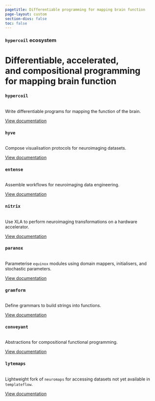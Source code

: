 ```yaml
---
pagetitle: Differentiable programming for mapping brain function
page-layout: custom
section-divs: false
toc: false
---
```



::: {.hero-banner .text-center}

<h3>
`hypercoil` ecosystem
</h3>
<h1 class="text-center hero-title">
Differentiable, accelerated,
<br>
and compositional programming
<br>
for mapping brain function
</h1>


<!-- <ul class="hero-github-links list-inline">
  <li class="list-inline-item">
    <a class="github-button" href="https://github.com/hypercoil/hypercoil" data-size="large" data-show-count="false" aria-label="Star repository">Star</a>
  </li>
  <li class="list-inline-item">
    <a class="github-button" href="https://github.com/hypercoil/hypercoil/fork" data-size="large" data-show-count="false" aria-label="Fork repository">Fork</a>
  </li>
</ul> -->

:::


:::::: {.content-block .padding-left-20px}


::: {.list .grid}

:::: {.card .border-secondary .rounded-3 .g-col-12 .g-col-md-6 .g-col-lg-4 .mb-2}
::::: {.card-header .text-center}
<h3>`hypercoil`</h3>
:::::
::::: {.card-body}

<br>
Write differentiable programs for mapping the function of the brain.
<br>

::: {.d-flex .justify-content-center }

[View documentation](./hypercoil){.btn .btn-action .btn-primary .btn-action-primary .justify-content-center }

:::

:::::
::::





:::: {.card .border-secondary .rounded-3 .g-col-12 .g-col-md-6 .g-col-lg-4 .mb-2}
::::: {.card-header .text-center}
<h3>`hyve`</h3>
:::::
::::: {.card-body}

<br>
Compose visualisation protocols for neuroimaging datasets.
<br>

::: {.d-flex .justify-content-center }

[View documentation](./hyve){.btn .btn-action .btn-primary .btn-action-primary .justify-content-center }

:::

:::::
::::




:::: {.card .border-secondary .rounded-3 .g-col-12 .g-col-md-6 .g-col-lg-4 .mb-2}
::::: {.card-header .text-center}
<h3>`entense`</h3>
:::::
::::: {.card-body}

<br>
Assemble workflows for neuroimaging data engineering.
<br>

::: {.d-flex .justify-content-center }

[View documentation](./entense){.btn .btn-action .btn-primary .btn-action-primary .justify-content-center }

:::

:::::
::::




:::: {.card .border-secondary .rounded-3 .g-col-12 .g-col-md-6 .g-col-lg-4 .mb-2}
::::: {.card-header .text-center}
<h3>`nitrix`</h3>
:::::
::::: {.card-body}

<br>
Use XLA to perform neuroimaging transformations on a hardware accelerator.
<br>

::: {.d-flex .justify-content-center }

[View documentation](./nitrix){.btn .btn-action .btn-primary .btn-action-primary .justify-content-center }

:::

:::::
::::




:::: {.card .border-secondary .rounded-3 .g-col-12 .g-col-md-6 .g-col-lg-4 .mb-2}
::::: {.card-header .text-center}
<h3>`paranox`</h3>
:::::
::::: {.card-body}

<br>
Parameterise `equinox` modules using domain mappers, initialisers, and stochastic parameters.
<br>

::: {.d-flex .justify-content-center }

[View documentation](./paranox){.btn .btn-action .btn-primary .btn-action-primary .justify-content-center }

:::

:::::
::::




:::: {.card .border-secondary .rounded-3 .g-col-12 .g-col-md-6 .g-col-lg-4 .mb-2}
::::: {.card-header .text-center}
<h3>`gramform`</h3>
:::::
::::: {.card-body}

<br>
Define grammars to build strings into functions.
<br>

::: {.d-flex .justify-content-center }

[View documentation](./gramform){.btn .btn-action .btn-primary .btn-action-primary .justify-content-center }

:::

:::::
::::




:::: {.card .border-secondary .rounded-3 .g-col-12 .g-col-md-6 .g-col-lg-4 .mb-2}
::::: {.card-header .text-center}
<h3>`conveyant`</h3>
:::::
::::: {.card-body}

<br>
Abstractions for compositional functional programming.
<br>

::: {.d-flex .justify-content-center }

[View documentation](./conveyant){.btn .btn-action .btn-primary .btn-action-primary .justify-content-center }

:::

:::::
::::




:::: {.card .border-secondary .rounded-3 .g-col-12 .g-col-md-6 .g-col-lg-4 .mb-2}
::::: {.card-header .text-center}
<h3>`lytemaps`</h3>
:::::
::::: {.card-body}

<br>
Lightweight fork of `neuromaps` for accessing datasets not yet available in `templateflow`.
<br>

::: {.d-flex .justify-content-center }

[View documentation](./lytemaps){.btn .btn-action .btn-primary .btn-action-primary .justify-content-center }

:::

:::::
::::



:::


::::::
